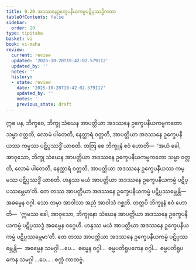 ```yaml
---
title: 9.20 အဒဿနေဥက္ခေပနီယကမ္မပဋိပ္ပဿဒ္ဓိကထာ
tableOfContents: false
sidebar:
  order: 20
type: tipitaka
basket: vi
book: vi-maha
review:
  current: review
  updated: '2025-10-20T19:42:02.579112'
  updated_by: ''
  notes: ''
  history:
  - state: review
    date: '2025-10-20T19:42:02.579112'
    updated_by: ''
    notes: ''
    previous_state: draft
---
```



<DynamicBreadcrumb />


<ReviewStatus review={frontmatter.review} showDetails={true} />

<HypothesisAnnotation frontmatter={frontmatter} />

<Division number="426" book="vi-maha" e="ch" v="3" p="464">

<Paragraph number="1869" book="vi-maha">
ဣဓ ပန, ဘိက္ခဝေ, ဘိက္ခု သံဃေန အာပတ္တိယာ အဒဿနေ ဥက္ခေပနီယကမ္မကတော သမ္မာ ဝတ္တတိ, လောမံ ပါတေတိ, နေတ္ထာရံ ဝတ္တတိ, အာပတ္တိယာ အဒဿနေ ဥက္ခေပနီယဿ ကမ္မဿ ပဋိပ္ပဿဒ္ဓိံ ယာစတိ. တတြ စေ ဘိက္ခူနံ ဧဝံ ဟောတိ—  ‘အယံ ခေါ, အာဝုသော, ဘိက္ခု သံဃေန အာပတ္တိယာ အဒဿနေ ဥက္ခေပနီယကမ္မကတော သမ္မာ ဝတ္တတိ, လောမံ ပါတေတိ, နေတ္ထာရံ ဝတ္တတိ, အာပတ္တိယာ အဒဿနေ ဥက္ခေပနီယဿ ကမ္မဿ ပဋိပ္ပဿဒ္ဓိံ ယာစတိ. ဟန္ဒဿ မယံ အာပတ္တိယာ အဒဿနေ ဥက္ခေပနီယကမ္မံ ပဋိပ္ပဿမ္ဘေမာ’တိ. တေ တဿ အာပတ္တိယာ အဒဿနေ ဥက္ခေပနီယကမ္မံ ပဋိပ္ပဿမ္ဘေန္တိ—  အဓမ္မေန ဝဂ္ဂါ. သော တမှာ အာဝါသာ အညံ အာဝါသံ ဂစ္ဆတိ. တတ္ထပိ ဘိက္ခူနံ ဧဝံ ဟောတိ—  ‘ဣမဿ ခေါ, အာဝုသော, ဘိက္ခုနော သံဃေန အာပတ္တိယာ အဒဿနေ ဥက္ခေပနီယကမ္မံ ပဋိပ္ပဿဒ္ဓံ အဓမ္မေန ဝဂ္ဂေဟိ. ဟန္ဒဿ မယံ အာပတ္တိယာ အဒဿနေ ဥက္ခေပနီယကမ္မံ ပဋိပ္ပဿမ္ဘေမာ’တိ. တေ တဿ အာပတ္တိယာ အဒဿနေ ဥက္ခေပနီယကမ္မံ ပဋိပ္ပဿမ္ဘေန္တိ—  အဓမ္မေန သမဂ္ဂါ …ပေ…  ဓမ္မေန ဝဂ္ဂါ…  ဓမ္မပတိရူပကေန ဝဂ္ဂါ…  ဓမ္မပတိရူပကေန သမဂ္ဂါ …ပေ… .

</Paragraph>
</Division>

<Paragraph number="1870" type="center" book="vi-maha">
စက္ကံ ကာတဗ္ဗံ.
</Paragraph>